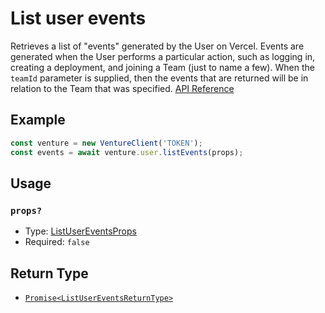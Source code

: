# List user events

Retrieves a list of "events" generated by the User on Vercel. Events are generated when the User performs a particular action, such as logging in, creating a deployment, and joining a Team (just to name a few). When the `teamId` parameter is supplied, then the events that are returned will be in relation to the Team that was specified.
[API Reference](https://vercel.com/docs/rest-api/endpoints#list-user-events)

## Example

```js
const venture = new VentureClient('TOKEN');
const events = await venture.user.listEvents(props);
```

## Usage

### `props?`

- Type: [ListUserEventsProps](/docs/types/user/ListUserEventsProps)
- Required: `false`

## Return Type

- [`Promise<ListUserEventsReturnType>`](/docs/types/user/ListUserEventsReturnType)
